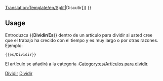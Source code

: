 <noinclude>[[Translation:Template/en/Split]]</noinclude>{{es/Metaplantilla de avisos| tipo  = fusionar
| imagen= en/60px-Split-arrows.png
| texto = <strong>Dividir</strong><br> Se ha sugerido que esta página se divide en varias páginas. ([[{{{discutir|{{TALKPAGENAME}}}}}|Discutir]])
}}<includeonly>{{{1|[[Category:es/Artículos para dividir]]}}}</includeonly><noinclude>

==Usage==
Entroduzca <nowiki>{{</nowiki>'''Dividir/Es'''<nowiki>}}</nowiki> dentro de un artículo para dividir si usted cree que el trabajo ha crecido con el tiempo y es muy largo o por otras razones. Ejemplo: 
<pre>{{es/Dividir}}</pre>
El artículo se añadirá a la categoría [[:Category:es/Artículos para dividir]].

[[Category:es/Plantillas|Dividir]][[Category:es/Cajas de mensajes|Dividir]]</noinclude>